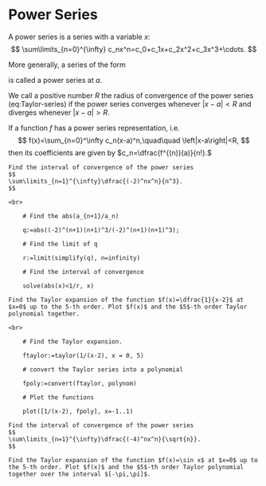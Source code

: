 # Power Series

A power series is a series with a variable $x$:
$$
\sum\limits_{n=0}^{\infty} c_nx^n=c_0+c_1x+c_2x^2+c_3x^3+\cdots.
$$

More generally, a series of the form

\begin{equation}
\sum\limits_{n=0}^{\infty} c_n(x-a)^n=c_0+c_1(x-a)+c_2(x-a)^2+c_3(x-a)^3+\cdots
(\#eq:Taylor-series)
\end{equation}

is called a power series at $a$.

We call a positive number $R$ the radius of convergence of the power series \ref@(eq:Taylor-series) if the power series converges whenever $\left|x-a\right|<R$ and diverges whenever  $\left|x-a\right|>R$.

If a function $f$ has a power series representation, i.e.
$$
f(x)=\sum_{n=0}^\infty c_n(x-a)^n,\quad\quad \left|x-a\right|<R,
$$
then its coefficients are given by $c_n=\dfrac{f^{(n)}(a)}{n!}.$

<!-- This representation is called a Taylor expansion.

Given a differentiable function $f(x)$, we can use Maple command `taylor(f, x=a, n)` to find its Taylor expansion at $x=a$ up to the $n$-th order.

We also have Maple command `TaylorApproximation` supported by the package `Student[Calculus1]` which provides more details about Taylor expansion.

TaylorApproximation(sin(x), x=-1, order=1..10, output=animation, view=[-5..3, DEFAULT]); -->

```example

Find the interval of convergence of the power series
$$
\sum\limits_{n=1}^{\infty}\dfrac{(-2)^nx^n}{n^3}.
$$

```

```solution
<br>

    # Find the abs(a_{n+1}/a_n)

    q:=abs((-2)^(n+1)(n+1)^3/(-2)^(n+1)(n+1)^3);

    # Find the limit of q

    r:=limit(simplify(q), n=infinity)

    # Find the interval of convergence

    solve(abs(x)<1/r, x)

```

```example

Find the Taylor expansion of the function $f(x)=\dfrac{1}{x-2}$ at $x=0$ up to the 5-th order. Plot $f(x)$ and the $5$-th order Taylor polynomial together.

```

```solution
<br>

    # Find the Taylor expansion.

    ftaylor:=taylor(1/(x-2), x = 0, 5)

    # convert the Taylor series into a polynomial

    fpoly:=convert(ftaylor, polynom)

    # Plot the functions

    plot([1/(x-2), fpoly], x=-1..1)

```

```exercise

Find the interval of convergence of the power series 
$$
\sum\limits_{n=1}^{\infty}\dfrac{(-4)^nx^n}{\sqrt{n}}.
$$

```

```exercise

Find the Taylor expansion of the function $f(x)=\sin x$ at $x=0$ up to the 5-th order. Plot $f(x)$ and the $5$-th order Taylor polynomial together over the interval $[-\pi,\pi]$.

```
